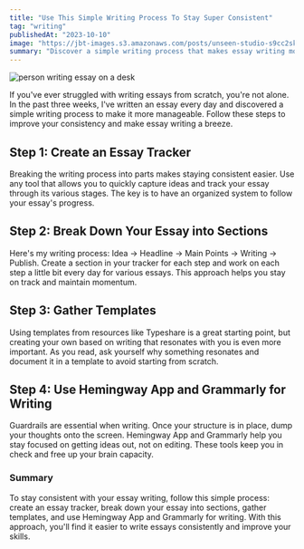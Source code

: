 ```yaml
---
title: "Use This Simple Writing Process To Stay Super Consistent"
tag: "writing"
publishedAt: "2023-10-10"
image: "https://jbt-images.s3.amazonaws.com/posts/unseen-studio-s9cc2skysjm-unsplash-scaled.jpeg"
summary: "Discover a simple writing process that makes essay writing more manageable and consistent. By leveraging the right steps and tools you'll transform your writing experience and boost your skills."
---
```


<Image
  src="https://jbt-images.s3.amazonaws.com/posts/unseen-studio-s9cc2skysjm-unsplash-scaled.jpeg"
  alt="person writing essay on a desk"
/>

If you've ever struggled with writing essays from scratch, you're not alone. In the past three weeks, I've written an essay every day and discovered a simple writing process to make it more manageable. Follow these steps to improve your consistency and make essay writing a breeze.

## Step 1: Create an Essay Tracker

Breaking the writing process into parts makes staying consistent easier. Use any tool that allows you to quickly capture ideas and track your essay through its various stages. The key is to have an organized system to follow your essay's progress.

## Step 2: Break Down Your Essay into Sections

Here's my writing process: Idea → Headline → Main Points → Writing → Publish. Create a section in your tracker for each step and work on each step a little bit every day for various essays. This approach helps you stay on track and maintain momentum.

## Step 3: Gather Templates

Using templates from resources like Typeshare is a great starting point, but creating your own based on writing that resonates with you is even more important. As you read, ask yourself why something resonates and document it in a template to avoid starting from scratch.

## Step 4: Use Hemingway App and Grammarly for Writing

Guardrails are essential when writing. Once your structure is in place, dump your thoughts onto the screen. Hemingway App and Grammarly help you stay focused on getting ideas out, not on editing. These tools keep you in check and free up your brain capacity.

### Summary

To stay consistent with your essay writing, follow this simple process: create an essay tracker, break down your essay into sections, gather templates, and use Hemingway App and Grammarly for writing. With this approach, you'll find it easier to write essays consistently and improve your skills.
